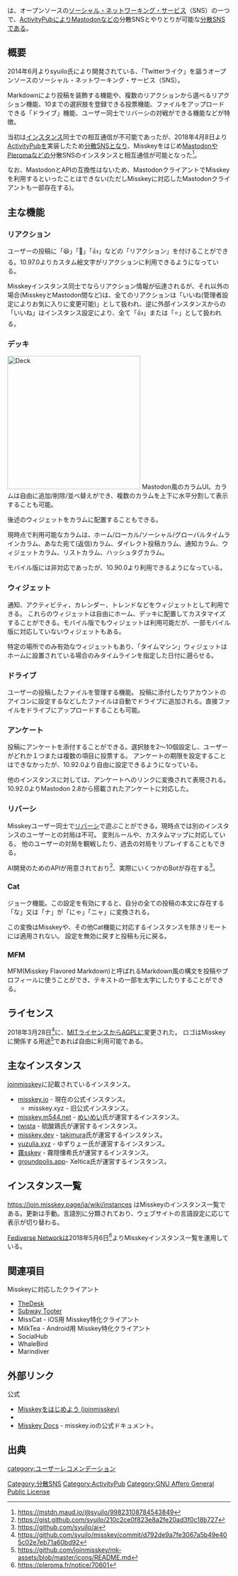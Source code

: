 {{Infobox software
| Name = {{Ruby|Misskey|ミスキー}}
| Image = [[File:Misskey_title.png]]
| Developer = syuilo
| SourceCode = [https://github.com/syuilo/misskey GitHub]
| Platform = Node.js (サーバーサイド)<br />Web (クライアントサイド)
| ProgrammingLanguage = TypeScript, Vue
| Launch = 2014年7月<ref>https://join.misskey.page/ja/wiki/history/</ref><ref>https://web.archive.org/web/20140911001916/http://misskey.xyz</ref>
| Kifu = 
| License = AGPL 3.0
| Web = https://join.misskey.page/ja/
}}{{Ruby|'''Misskey'''|ミスキー}}は、オープンソースの[[ソーシャル・ネットワーキング・サービス]]（SNS）の一つで、[[ActivityPub]]によりMastodonなどの分散SNSとやりとりが可能な[[分散SNS]]である。

==概要==
2014年6月よりsyuilo氏により開発されている、「Twitterライク」を謳うオープンソースのソーシャル・ネットワーキング・サービス（SNS）。

Markdownにより投稿を装飾する機能や、複数のリアクションから選べるリアクション機能、10までの選択肢を登録できる投票機能、ファイルをアップロードできる「ドライブ」機能、ユーザー同士でリバーシの対戦ができる機能などが特徴。

当初は[[インスタンス]]同士での相互通信が不可能であったが、2018年4月8日より[[ActivityPub]]を実装したため[[分散SNS]]となり、Misskeyをはじめ[[Mastodon]]や[[Pleroma]]などの分散SNSのインスタンスと相互通信が可能となった<ref>https://mstdn.maud.io/@syuilo/99823108784543849</ref>。

なお、MastodonとAPIの互換性はないため、MastodonクライアントでMisskeyを利用するといったことはできない(ただしMisskeyに対応したMastodonクライアントも一部存在する)。

==主な機能==
===リアクション===
ユーザーの投稿に「😆」「🤔」「👍」などの「リアクション」を付けることができる。10.97.0よりカスタム絵文字がリアクションに利用できるようになっている。

Misskeyインスタンス同士でならリアクション情報が伝達されるが、それ以外の場合(MisskeyとMastodon間など)は、全てのリアクションは「いいね(管理者設定によりお気に入りに変更可能)」として扱われ、逆に外部インスタンスからの「いいね」はインスタンス設定により、全て「👍」または「⭐️」として扱われる。

===デッキ===
[[File:Deck.jpg|300px|thumb|right|Deck]]
Mastodon風のカラムUI。カラムは自由に追加/削除/並べ替えができ、複数のカラムを上下に水平分割して表示することも可能。

後述のウィジェットをカラムに配置することもできる。

現時点で利用可能なカラムは、ホーム/ローカル/ソーシャル/グローバルタイムラインカラム、あなた宛て(返信)カラム、ダイレクト投稿カラム、通知カラム、ウィジェットカラム、リストカラム、ハッシュタグカラム。

モバイル版には非対応であったが、10.90.0より利用できるようになっている。

===ウィジェット===
通知、アクティビティ、カレンダー、トレンドなどをウィジェットとして利用できる。
これらのウィジェットは自由にホーム、デッキに配置してカスタマイズすることができる。モバイル版でもウィジェットは利用可能だが、一部モバイル版に対応していないウィジェットもある。

特定の場所でのみ有効なウィジェットもあり、「タイムマシン」ウィジェットはホームに設置されている場合のみタイムラインを指定した日付に遡らせる。

===ドライブ===
ユーザーの投稿したファイルを管理する機能。
投稿に添付したりアカウントのアイコンに設定するなどしたファイルは自動でドライブに追加される。直接ファイルをドライブにアップロードすることも可能。

===アンケート===
投稿にアンケートを添付することができる。選択肢を2〜10個設定し、ユーザーがどれか１つまたは複数の項目に投票する。
アンケートの期限を設定することはできなかったが、10.92.0より自由に設定できるようになっている。

他のインスタンスに対しては、アンケートへのリンクに変換されて表現される。10.92.0よりMastodon 2.8から搭載されたアンケートに対応した。

===リバーシ===
Misskeyユーザー同士で[https://ja.wikipedia.org/wiki/%E3%82%AA%E3%82%BB%E3%83%AD_(%E9%81%8A%E6%88%AF) リバーシ]で遊ぶことができる。現時点では別のインスタンスのユーザーとの対局は不可。
変則ルールや、カスタムマップに対応している。
他のユーザーの対局を観戦したり、過去の対局をリプレイすることもできる。

AI開発のためのAPIが用意されており<ref>https://gist.github.com/syuilo/210c2ce0f823e8a2fe20ad3f0c18b727</ref>、実際にいくつかのBotが存在する<ref>https://github.com/syuilo/ai</ref>。

===Cat===
ジョーク機能。この設定を有効にすると、自分の全ての投稿の本文に存在する「な」又は「ナ」が「にゃ」「ニャ」に変換される。

この変換はMisskeyや、その他Cat機能に対応するインスタンスを除きリモートには適用されない。
設定を無効に戻すと投稿も元に戻る。

===MFM===
MFM(Misskey Flavored Markdown)と呼ばれるMarkdown風の構文を投稿やプロフィールに使うことができ、テキストの一部を太字にしたりすることができる。

==ライセンス==
2018年3月28日<ref>https://github.com/syuilo/misskey/commit/d792de9a7fe3067a5b49e405c02e7eb71a60bd92</ref>に、[[MITライセンス]]から[[GNU Affero General Public License|AGPL]]に変更された。  
ロゴはMisskeyに関係する用途<ref>https://github.com/joinmisskey/mk-assets/blob/master/icons/README.md</ref>であれば自由に利用可能である。

==主なインスタンス==
[https://join.misskey.page/ja/ joinmisskey]に記載されているインスタンス。

*[https://misskey.io misskey.io] - 現在の公式インスタンス。
**misskey.xyz - 旧公式インスタンス。
*[https://misskey.m544.net misskey.m544.net] - [[めいめい]]氏が運営するインスタンス。
*[https://twista.283.cloud twista] - 硫酸鶏氏が運営するインスタンス。
*[https://misskey.dev misskey.dev] - [[takimura]]氏が運営するインスタンス。
*[https://yuzulia.xyz yuzulia.xyz] - ゆずりょー氏が運営するインスタンス。
*[https://msk.kirigakure.net 霧sskey] - 霧隠懐希氏が運営するインスタンス。
*[https://groundpolis.app groundpolis.app]- Xeltica氏が運営するインスタンス。

==インスタンス一覧==
https://join.misskey.page/ja/wiki/instances はMisskeyのインスタンス一覧である。更新は手動。言語別に分類されており、ウェブサイトの言語設定に応じて表示が切り替わる。

[[Fediverse Network]]は2018年5月6日<ref>https://pleroma.fr/notice/70601</ref>よりMisskeyインスタンス一覧を運用している。

==関連項目==

;Misskeyに対応したクライアント

*[[TheDesk]]
*[[Subway Tooter]]
*MissCat - iOS用 Misskey特化クライアント
*MilkTea - Android用 Misskey特化クライアント
*SocialHub
*WhaleBird
*Marindiver

==外部リンク==

;公式

*[https://join.misskey.page Misskeyをはじめよう (joinmisskey)]
*{{Twitter|misskey_io|misskey.ioの公式アカウント|lang=ja}}
*[https://misskey.io/docs Misskey Docs] - misskey.ioの公式ドキュメント。

==出典==
<references />

[[Category:分散SNS]]
[[Category:ActivityPub]]
[[category:ユーザーレコメンデーション]]
[[Category:GNU Affero General Public License]]